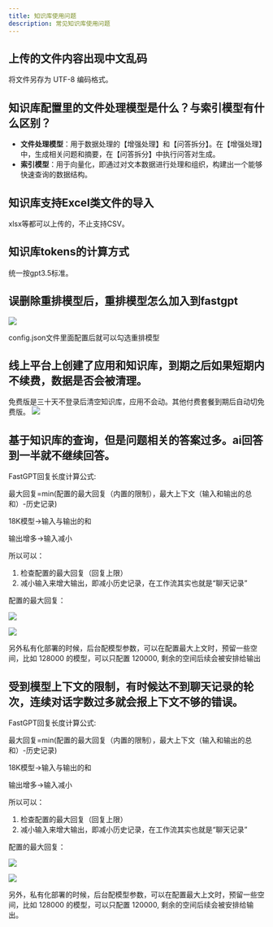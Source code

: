 ```yaml
---
title: 知识库使用问题
description: 常见知识库使用问题
---
```


## 上传的文件内容出现中文乱码

将文件另存为 UTF-8 编码格式。

## 知识库配置里的文件处理模型是什么？与索引模型有什么区别？

* **文件处理模型**：用于数据处理的【增强处理】和【问答拆分】。在【增强处理】中，生成相关问题和摘要，在【问答拆分】中执行问答对生成。
* **索引模型**：用于向量化，即通过对文本数据进行处理和组织，构建出一个能够快速查询的数据结构。

## 知识库支持Excel类文件的导入

xlsx等都可以上传的，不止支持CSV。

## 知识库tokens的计算方式

统一按gpt3.5标准。

## 误删除重排模型后，重排模型怎么加入到fastgpt

![](/imgs/dataset3.png)

config.json文件里面配置后就可以勾选重排模型

## 线上平台上创建了应用和知识库，到期之后如果短期内不续费，数据是否会被清理。

免费版是三十天不登录后清空知识库，应用不会动。其他付费套餐到期后自动切免费版。
![](/imgs/dataset4.png)

## 基于知识库的查询，但是问题相关的答案过多。ai回答到一半就不继续回答。

FastGPT回复长度计算公式:

最大回复=min(配置的最大回复（内置的限制），最大上下文（输入和输出的总和）-历史记录)

18K模型->输入与输出的和

输出增多->输入减小

所以可以：

1. 检查配置的最大回复（回复上限）
2. 减小输入来增大输出，即减小历史记录，在工作流其实也就是“聊天记录”

配置的最大回复：

![](/imgs/dataset1.png)

![](/imgs/dataset2.png)

另外私有化部署的时候，后台配模型参数，可以在配置最大上文时，预留一些空间，比如 128000 的模型，可以只配置 120000, 剩余的空间后续会被安排给输出


## 受到模型上下文的限制，有时候达不到聊天记录的轮次，连续对话字数过多就会报上下文不够的错误。

FastGPT回复长度计算公式:

最大回复=min(配置的最大回复（内置的限制），最大上下文（输入和输出的总和）-历史记录)

18K模型->输入与输出的和

输出增多->输入减小

所以可以：

1. 检查配置的最大回复（回复上限）
2. 减小输入来增大输出，即减小历史记录，在工作流其实也就是“聊天记录”

配置的最大回复：

![](/imgs/dataset1.png)

![](/imgs/dataset2.png)

另外，私有化部署的时候，后台配模型参数，可以在配置最大上文时，预留一些空间，比如 128000 的模型，可以只配置 120000, 剩余的空间后续会被安排给输出。
